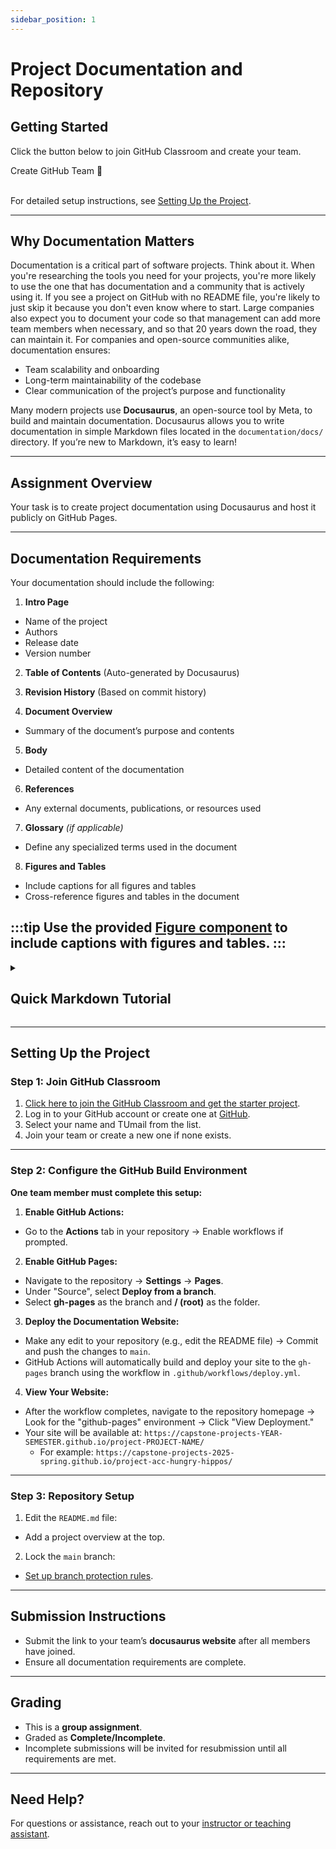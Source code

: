 ```yaml
---
sidebar_position: 1
---
```




# Project Documentation and Repository

## Getting Started

Click the button below to join GitHub Classroom and create your team.

<div className={"col button_group"}>
    <Link
        className="button button--primary button--outline button--lg"
        to="https://classroom.github.com/a/MkrSAj-U">
        <div>Create GitHub Team 🐙</div>
    </Link>
</div>
<br/>

For detailed setup instructions, see [Setting Up the Project](#setting-up-the-project).

---

## Why Documentation Matters

Documentation is a critical part of software projects. Think about it. When you're researching the tools you need for your projects, you're more likely to use the one that has documentation and a community that is actively using it. If you see a project on GitHub with no README file, you're likely to just skip it because you don't even know where to start. Large companies also expect you to document your code so that management can add more team members when necessary, and so that 20 years down the road, they can maintain it. For companies and open-source communities alike, documentation ensures:
- Team scalability and onboarding
- Long-term maintainability of the codebase
- Clear communication of the project’s purpose and functionality

Many modern projects use **Docusaurus**, an open-source tool by Meta, to build and maintain documentation. Docusaurus allows you to write documentation in simple Markdown files located in the `documentation/docs/` directory. If you’re new to Markdown, it’s easy to learn!

---

## Assignment Overview

Your task is to create project documentation using Docusaurus and host it publicly on GitHub Pages.

---

## Documentation Requirements

Your documentation should include the following:

1. **Intro Page**
- Name of the project
- Authors
- Release date
- Version number

2. **Table of Contents**
(Auto-generated by Docusaurus)

3. **Revision History**
(Based on commit history)

4. **Document Overview**
- Summary of the document’s purpose and contents

5. **Body**
- Detailed content of the documentation

6. **References**
- Any external documents, publications, or resources used

7. **Glossary** *(if applicable)*
- Define any specialized terms used in the document

8. **Figures and Tables**
- Include captions for all figures and tables
- Cross-reference figures and tables in the document

:::tip
Use the provided [Figure component](/tutorial/custom-components/figure) to include captions with figures and tables.
:::
---

<details>
<summary>

## Quick Markdown Tutorial

</summary>

Markdown is a simple way to format text, and Docusaurus transforms it into a professional-looking website. Here's an example:

```markdown
# Heading 1
## Heading 2
### Heading 3
```

- **Heading 2** (##) appears in the right-hand sidebar as a table of contents.
- **Heading 3** (###) appears as a sub-item under Heading 2.

For advanced Markdown features, visit the [Docusaurus tutorial section](/tutorial/intro) or [Docusaurus Markdown Features](https://docusaurus.io/docs/markdown-features).

</details>

---

## Setting Up the Project

### Step 1: Join GitHub Classroom

1. [Click here to join the GitHub Classroom and get the starter project](https://classroom.github.com/a/B0Pl5Vwl).
2. Log in to your GitHub account or create one at [GitHub](https://github.com).
3. Select your name and TUmail from the list.
4. Join your team or create a new one if none exists.

---

### Step 2: Configure the GitHub Build Environment

**One team member must complete this setup:**

1. **Enable GitHub Actions:**
- Go to the **Actions** tab in your repository → Enable workflows if prompted.

2. **Enable GitHub Pages:**
- Navigate to the repository → **Settings** → **Pages**.
- Under "Source", select **Deploy from a branch**.
- Select **gh-pages** as the branch and **/ (root)** as the folder.

3. **Deploy the Documentation Website:**
- Make any edit to your repository (e.g., edit the README file) → Commit and push the changes to `main`.
- GitHub Actions will automatically build and deploy your site to the `gh-pages` branch using the workflow in `.github/workflows/deploy.yml`.

4. **View Your Website:**
- After the workflow completes, navigate to the repository homepage → Look for the "github-pages" environment → Click "View Deployment."
- Your site will be available at: `https://capstone-projects-YEAR-SEMESTER.github.io/project-PROJECT-NAME/`
  - For example: `https://capstone-projects-2025-spring.github.io/project-acc-hungry-hippos/`

---

### Step 3: Repository Setup

1. Edit the `README.md` file:
- Add a project overview at the top.
2. Lock the `main` branch:
- [Set up branch protection rules](https://docs.github.com/en/github/administering-a-repository/managing-a-branch-protection-rule).

---

## Submission Instructions

- Submit the link to your team’s **docusaurus website** after all members have joined.
- Ensure all documentation requirements are complete.

---

## Grading

- This is a **group assignment**.
- Graded as **Complete/Incomplete**.
- Incomplete submissions will be invited for resubmission until all requirements are met.

---

## Need Help?

For questions or assistance, reach out to your [instructor or teaching assistant](/).
